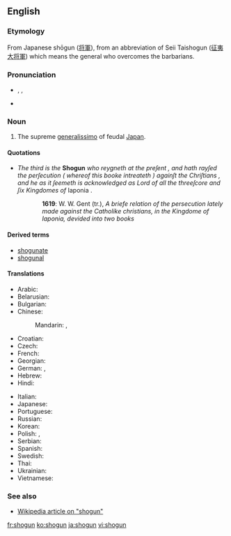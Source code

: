 {{also|shōgun}}

==English==
{{wikipedia}}

===Etymology===
From Japanese shōgun ([[将軍]]), from an abbreviation of Seii Taishogun ([[征夷大将軍]]) which means the general who overcomes the barbarians.

===Pronunciation===
* {{enPR|shō'gŭn}}, {{IPA|/ˈʃəʊɡʌn/}}, {{SAMPA|/"S@UgVn/}}
* {{rhymes|əʊɡən}}

===Noun===
{{en-noun}}

# The supreme [[generalissimo]] of feudal [[Japan]].

====Quotations====
* ''The third is the'' '''Shogun''' ''who reygneth at the preſent , and hath rayſed the perſecution ( whereof this booke intreateth ) againſt the Chriſtians , and he as it ſeemeth is acknowledged as Lord of all the threeſcore and ſix Kingdomes of'' Iaponia .
:: '''1619''': W. W. Gent (tr.), ''A briefe relation of the persecution lately made against the Catholike christians, in the Kingdome of Iaponia, devided into two books''

====Derived terms====
* [[shogunate]]
* [[shogunal]]

====Translations====
{{trans-top|shogun}}
* Arabic: {{t|ar|شوغون|tr=shūghūn|sc=Arab}}
* Belarusian: {{t|be|сёгун |m|tr=sjóhun|sc=Cyrl}}
* Bulgarian: {{t|bg|шогун|m|tr=šogun|sc=Cyrl}}
* Chinese:
*: Mandarin: {{t|zh|將軍|sc=Hani}},  {{t|zh|将军|tr=jiāngjūn|sc=Hani}}
* Croatian: {{t|hr|šogun|m}}
* Czech: {{t|cs|šógun|m}}
* French: {{t|fr|shogun |m}}
* Georgian: {{t|ka|სიოგუნი|sc=Geor}}
* German: {{t|de|Shōgun|m}},  {{t|de|Shogun|m}}
* Hebrew: {{t|he|שוגון|sc=Hebr}}
* Hindi: {{t|hi|शोगुन|sc=Deva}}
{{trans-mid}}
* Italian: {{t|it|shōgun|m}}
* Japanese: {{t|ja|将軍|tr=しょうぐん, shōgun|sc=Jpan}}
* Portuguese: {{t|pt|xogum|m}}
* Russian: {{t|ru|сёгун|m|tr=sjógun|sc=Cyrl}}
* Korean: {{t|ko|쇼군|sc=Kore}}
* Polish: {{t|pl|siogun|m}}, {{t|pl|szogun|m}}{{t|pl|shōgun|m}}
* Serbian: {{t|sr|шогун|m|tr=šogun|sc=Cyrl}}
* Spanish: {{t|es|shōgun|m}}
* Swedish: {{t|sv|shogun}}
* Thai: {{t|th|โชกุน|sc=Thai}}
* Ukrainian: {{t|uk|сьоґун|m|tr=s'ógun|sc=Cyrl}}
* Vietnamese: {{t|vi|shōgun}}
{{trans-bottom}}

===See also===
* [[w:Shogun|Wikipedia article on "shogun"]]

[[fr:shogun]]
[[ko:shogun]]
[[ja:shogun]]
[[vi:shogun]]